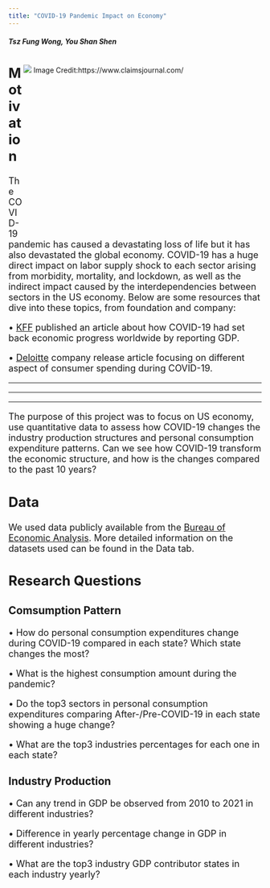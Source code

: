 ```yaml
---
title: "COVID-19 Pandemic Impact on Economy"
---
```

##### Tsz Fung Wong, You Shan Shen 

<div style= "float : right; position : relative; top: 0px; width : 450px; height : 360px; padding-right: 24px; margin-bottom : 0px">

![](./plot/coronavirus-us-flag-mask.jpg)
Image Credit:https://www.claimsjournal.com/

</div>

<font size = "4"> 

## Motivation

The COVID-19 pandemic has caused a devastating loss of life but it has also devastated the global economy. COVID-19 has a huge direct impact on labor supply shock to each sector arising from morbidity, mortality, and lockdown, as well as the indirect impact caused by the interdependencies between sectors in the US economy. Below are some resources that dive into these topics, from foundation and company:

•	[KFF](https://www.kff.org/global-health-policy/issue-brief/economic-impact-of-covid-19-on-pepfar-countries/) published an article about how COVID-19 had set back economic progress worldwide by reporting GDP.

•	[Deloitte](https://www2.deloitte.com/us/en/insights/economy/us-consumer-spending-after-covid.html) company release article focusing on different aspect of consumer spending during COVID-19. 



***
***
***


The purpose of this project was to focus on US economy, use quantitative data to assess how COVID-19 changes the industry production structures and personal consumption expenditure patterns. Can we see how COVID-19 transform the economic structure, and how is the changes compared to the past 10 years?

</font>  
  
  
  
<font size = "4">

## Data

We used data publicly available from the [Bureau of Economic Analysis](https://apps.bea.gov/regional/downloadzip.cfm). More detailed information on the datasets used can be found in the Data tab. 

</font>


<font size = "4">

## Research Questions

### Comsumption Pattern
•	How do personal consumption expenditures change during COVID-19 compared in each state? Which state changes the most? 

• What is the highest consumption amount during the pandemic?

•	Do the top3 sectors in personal consumption expenditures comparing After-/Pre-COVID-19 in each state showing a huge change? 

• What are the top3 industries percentages for each one in each state?

### Industry Production

•	Can any trend in GDP be observed from 2010 to 2021 in different industries? 

• Difference in yearly percentage change in GDP in different industries?

• What are the top3 industry GDP contributor states in each industry yearly?


